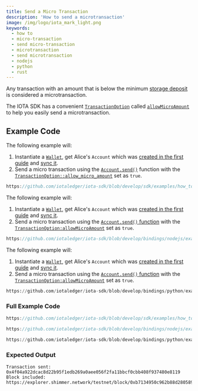 ```yaml
---
title: Send a Micro Transaction
description: 'How to send a microtransaction'
image: /img/logo/iota_mark_light.png
keywords:
  - how to
  - micro-transaction
  - send micro-transaction
  - microtransaction
  - send microtransaction
  - nodejs
  - python
  - rust
---
```



Any transaction with an amount that is below the minimum
[storage deposit](https://wiki.iota.org/shimmer/develop/explanations/what-is-stardust/storage-deposit/) is considered a
microtransaction.

The IOTA SDK has a convenient
[`TransactionOption`](../../references/nodejs/interfaces/TransactionOptions/#allowmicroamount)
called [`allowMicroAmount`](../../references/nodejs/interfaces/TransactionOptions/#allowmicroamount) to help you easily
send a microtransaction.

<TipFaucet />

## Example Code

<Tabs groupId="language" queryString>

<TabItem value="rust" label="Rust">

The following example will:

1. Instantiate a [`Wallet`](https://docs.rs/iota-sdk/latest/iota_sdk/wallet/core/struct.Wallet.html), get Alice's `Account` which was
   [created in the first guide](../accounts-and-addresses/create-account.mdx) and [sync it](../accounts-and-addresses/check-balance.mdx).
2. Send a micro transaction using the
   [`Account.send()`](https://docs.rs/iota-sdk/latest/iota_sdk/wallet/account/struct.Account.html#method.send) function with
   the [`TransactionOption::allow_micro_amount`](../../references/nodejs/interfaces/TransactionOptions/#allowmicroamount)
   set as `true`.

```rust reference
https://github.com/iotaledger/iota-sdk/blob/develop/sdk/examples/how_tos/advanced_transactions/send_micro_transaction.rs#L46-L55
```

</TabItem>
<TabItem value="typescript-node" label="Typescript (Node.js)">

The following example will:

1. Instantiate a [`Wallet`](https://docs.rs/iota-sdk/latest/iota_sdk/wallet/core/struct.Wallet.html), get Alice's `Account` which was
   [created in the first guide](../accounts-and-addresses/create-account.mdx) and [sync it](../accounts-and-addresses/check-balance.mdx).
2. Send a micro transaction using the
   [`Account.send()` function](../../references/nodejs/classes/Account/#send) with
   the [`TransactionOption:allowMicroAmount`](../../references/nodejs/interfaces/TransactionOptions/#allowmicroamount) set as `true`.

```typescript reference
https://github.com/iotaledger/iota-sdk/blob/develop/bindings/nodejs/examples/how_tos/advanced_transactions/send_micro_transaction.ts#L34-L38
```

</TabItem>
<TabItem value="python" label="Python">

The following example will:

1. Instantiate a [`Wallet`](https://docs.rs/iota-sdk/latest/iota_sdk/wallet/core/struct.Wallet.html), get Alice's `Account` which was
   [created in the first guide](../accounts-and-addresses/create-account.mdx) and [sync it](../accounts-and-addresses/check-balance.mdx).
2. Send a micro transaction using the
   [`Account.send()` function](../../..references/python/iota_sdk/wallet/account/#send) with
   the [`TransactionOption:allowMicroAmount`](../../references/python/iota_sdk/types/transaction_options/) set as `true`.

```python reference
https://github.com/iotaledger/iota-sdk/blob/develop/bindings/python/examples/how_tos/advanced_transactions/send_micro_transaction.py#L21-L26
```

</TabItem>

</Tabs>

### Full Example Code

<Tabs groupId="language" queryString>
<TabItem value="rust" label="Rust">

```rust reference
https://github.com/iotaledger/iota-sdk/blob/develop/sdk/examples/how_tos/advanced_transactions/send_micro_transaction.rs
```

</TabItem>
<TabItem value="typescript-node" label="Typescript (Node.js)">

```typescript reference
https://github.com/iotaledger/iota-sdk/blob/develop/bindings/nodejs/examples/how_tos/advanced_transactions/send_micro_transaction.ts
```

</TabItem>
<TabItem value="python" label="Python">

```python reference
https://github.com/iotaledger/iota-sdk/blob/develop/bindings/python/examples/how_tos/advanced_transactions/send_micro_transaction.py
```

</TabItem>
</Tabs>

### Expected Output

```plaintext
Transaction sent: 0x4f04a922dcac8d22b95f1edb269a0aee056f2fa11bbcf0cbb408f937480e8119
Block included: https://explorer.shimmer.network/testnet/block/0xb7134950c962b88d280589e9431dcb70527c4cb72cb640e614c896643180007a
```
